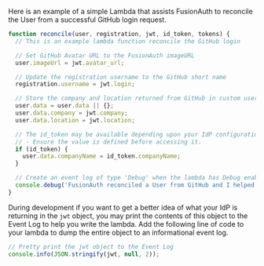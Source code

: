 Here is an example of a simple Lambda that assists FusionAuth to reconcile the User from a successful GitHub login request.

```javascript
function reconcile(user, registration, jwt, id_token, tokens) {
  // This is an example lambda function reconcile the GitHub login

  // Set GitHub Avatar URL to the FusionAuth imageURL
  user.imageUrl = jwt.avatar_url;

  // Update the registration username to the GitHub short name
  registration.username = jwt.login;

  // Store the company and location returned from GitHub in custom user data.
  user.data = user.data || {};
  user.data.company = jwt.company;
  user.data.location = jwt.location;

  // The id_token may be available depending upon your IdP configuration.
  // - Ensure the value is defined before accessing it.
  if (id_token) {
    user.data.companyName = id_token.companyName;
  }

  // Create an event log of type 'Debug' when the lambda has Debug enabled
  console.debug('FusionAuth reconciled a User from GitHub and I helped!');
}
```

During development if you want to get a better idea of what your IdP is returning in the `jwt` object, you may print the contents of this object to the Event Log to help you write the lambda. Add the following line of code to your lambda to dump the entire object to an informational event log.

```javascript
// Pretty print the jwt object to the Event Log
console.info(JSON.stringify(jwt, null, 2));
```
